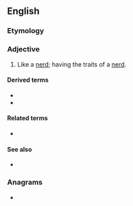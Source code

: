 ==English==

===Etymology===
{{suffix|nerd|ish|lang=en}}

===Adjective===
{{en-adj}}

# Like a [[nerd]]; having the traits of a [[nerd]].

====Derived terms====
* {{l|en|nerdishly}}
* {{l|en|nerdishness}}

====Related terms====
* {{l|en|nerdy}}

====See also====
* {{l|en|geekish}}

===Anagrams===
* {{l|en|hinders}}